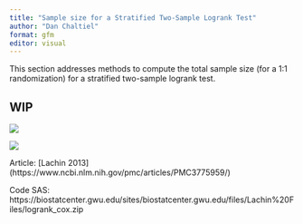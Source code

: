 ```yaml
---
title: "Sample size for a Stratified Two-Sample Logrank Test"
author: "Dan Chaltiel"
format: gfm
editor: visual
---
```


This section addresses methods to compute the total sample size (for a 1:1 randomization) for a stratified two-sample logrank test.

## WIP

![](https://img.shields.io/badge/East-Untested-blue.svg)

![](https://img.shields.io/badge/nQuery-Untested-blue.svg)

Article: \[Lachin 2013\](https://www.ncbi.nlm.nih.gov/pmc/articles/PMC3775959/)

Code SAS: https://biostatcenter.gwu.edu/sites/biostatcenter.gwu.edu/files/Lachin%20Files/logrank_cox.zip
